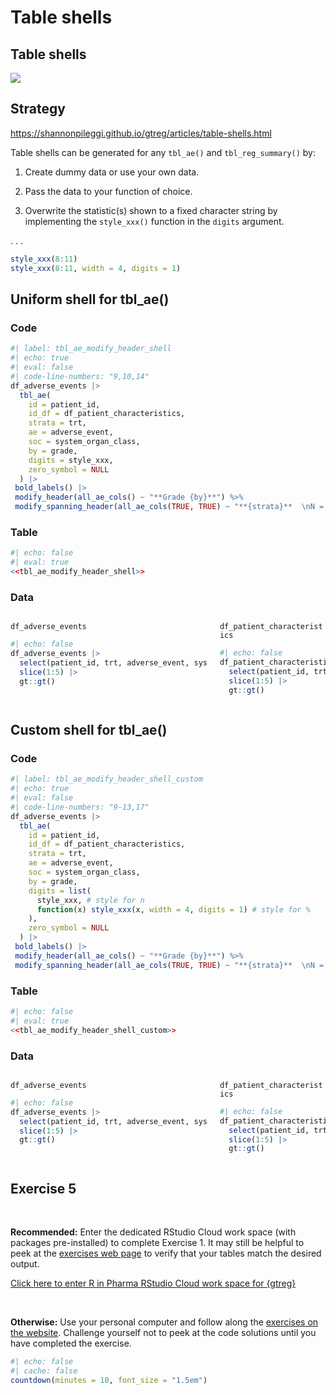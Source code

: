 # Table shells

## Table shells

![](images/gtreg_overview_shell.svg)

## Strategy

<https://shannonpileggi.github.io/gtreg/articles/table-shells.html>

Table shells can be generated for any `tbl_ae()` and `tbl_reg_summary()` by:

1. Create dummy data or use your own data.

2. Pass the data to your function of choice.

3. Overwrite the statistic(s) shown to a fixed character string by implementing the
`style_xxx()` function in the `digits` argument.

. . . 

```r
style_xxx(8:11)
style_xxx(8:11, width = 4, digits = 1)
```


## Uniform shell for tbl_ae()

::: panel-tabset

### Code

```r
#| label: tbl_ae_modify_header_shell
#| echo: true
#| eval: false
#| code-line-numbers: "9,10,14"
df_adverse_events |> 
  tbl_ae(
    id = patient_id,
    id_df = df_patient_characteristics,
    strata = trt,
    ae = adverse_event,
    soc = system_organ_class, 
    by = grade, 
    digits = style_xxx,
    zero_symbol = NULL
  ) |> 
 bold_labels() |> 
 modify_header(all_ae_cols() ~ "**Grade {by}**") %>%
 modify_spanning_header(all_ae_cols(TRUE, TRUE) ~ "**{strata}**  \nN = xx")
```

### Table

```r
#| echo: false
#| eval: true
<<tbl_ae_modify_header_shell>>
```

### Data

::: columns
::: {.column width="65%"}
`df_adverse_events`

```r
#| echo: false
df_adverse_events |> 
  select(patient_id, trt, adverse_event, system_organ_class, grade) |> 
  slice(1:5) |> 
  gt::gt()
```
:::

::: {.column width="35%"}
`df_patient_characteristics`

```r
#| echo: false
df_patient_characteristics |> 
  select(patient_id, trt) |> 
  slice(1:5) |> 
  gt::gt() 
```
:::
:::
:::



## Custom shell for tbl_ae()

::: panel-tabset

### Code

```r
#| label: tbl_ae_modify_header_shell_custom
#| echo: true
#| eval: false
#| code-line-numbers: "9-13,17"
df_adverse_events |> 
  tbl_ae(
    id = patient_id,
    id_df = df_patient_characteristics,
    strata = trt,
    ae = adverse_event,
    soc = system_organ_class, 
    by = grade, 
    digits = list(
      style_xxx, # style for n
      function(x) style_xxx(x, width = 4, digits = 1) # style for %
    ),
    zero_symbol = NULL
  ) |> 
 bold_labels() |> 
 modify_header(all_ae_cols() ~ "**Grade {by}**") %>%
 modify_spanning_header(all_ae_cols(TRUE, TRUE) ~ "**{strata}**  \nN = xx")
```

### Table

```r
#| echo: false
#| eval: true
<<tbl_ae_modify_header_shell_custom>>
```

### Data

::: columns
::: {.column width="65%"}
`df_adverse_events`

```r
#| echo: false
df_adverse_events |> 
  select(patient_id, trt, adverse_event, system_organ_class, grade) |> 
  slice(1:5) |> 
  gt::gt()
```
:::

::: {.column width="35%"}
`df_patient_characteristics`

```r
#| echo: false
df_patient_characteristics |> 
  select(patient_id, trt) |> 
  slice(1:5) |> 
  gt::gt() 
```
:::
:::
:::


## Exercise 5

<br>

**Recommended:** Enter the dedicated RStudio Cloud work space (with packages pre-installed) to complete Exercise 1. It may still be helpful to peek at the [exercises web page](https://shannonpileggi.github.io/gtreg-workshop-rinpharma-2022/exercises.html){target="_blank"} to verify that your tables match the desired output.

[Click here to enter R in Pharma RStudio Cloud work space for {gtreg}](https://rstudio.cloud/spaces/299322/join?access_code=Vnp96stsVIDLiEJI7AtHAQ4GB1gsptQgnOGb99_N){target="_blank"}

<br>

**Otherwise:** Use your personal computer and follow along the [exercises on the
website](https://shannonpileggi.github.io/gtreg-workshop-rinpharma-2022/exercises.html){target="_blank"}. Challenge yourself not to peek at the code solutions until you have completed the exercise.


```r
#| echo: false
#| cache: false
countdown(minutes = 10, font_size = "1.5em")
```
